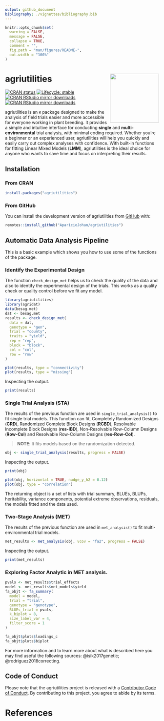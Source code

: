 ```yaml
---
output: github_document
bibliography: ./vignettes/bibliography.bib
---
```


<!-- README.md is generated from README.Rmd. Please edit that file -->

```r
knitr::opts_chunk$set(
  warning = FALSE,
  message = FALSE,
  collapse = TRUE,
  comment = "",
  fig.path = "man/figures/README-",
  out.width = "100%"
)
```

# agriutilities <img src="man/figures/logo.png" align="right" width="160px"/></a>

<!-- badges: start -->

[![CRAN status](https://www.r-pkg.org/badges/version/agriutilities)](https://CRAN.R-project.org/package=agriutilities)
[![Lifecycle: stable](https://img.shields.io/badge/lifecycle-stable-brightgreen.svg)](https://lifecycle.r-lib.org/articles/stages.html#stable)
[![CRAN RStudio mirror downloads](https://cranlogs.r-pkg.org/badges/last-month/agriutilities?color=blue)](https://r-pkg.org/pkg/agriutilities)
[![CRAN RStudio mirror downloads](https://cranlogs.r-pkg.org/badges/grand-total/agriutilities?color=blue)](https://r-pkg.org/pkg/agriutilities)
<!-- badges: end -->

agriutilities is an `R` package designed to make the analysis of
field trials easier and more accessible for everyone working in plant breeding.
It provides a simple and intuitive interface for conducting **single** and
**multi-environmental** trial analysis, with minimal coding required. Whether 
you're a beginner or an experienced user, agriutilities will help you quickly
and easily carry out complex analyses with confidence. With built-in functions
for fitting Linear Mixed Models (**LMM**), agriutilities is the ideal choice for
anyone who wants to save time and focus on interpreting their results.

## Installation

### From CRAN

``` r
install.packages("agriutilities")
```

### From GitHub

You can install the development version of agriutilities from
[GitHub](https://github.com/AparicioJohan/agriutilities) with:

``` r
remotes::install_github("AparicioJohan/agriutilities")
```


## Automatic Data Analysis Pipeline 

This is a basic example which shows you how to use some of the functions of the
package.

### Identify the Experimental Design

The function `check_design_met` helps us to check the quality of the data and
also to identify the experimental design of the trials. This works as a quality
check or quality control before we fit any model.

```r
library(agriutilities)
library(agridat)
data(besag.met)
dat <- besag.met
results <- check_design_met(
  data = dat,
  genotype = "gen",
  trial = "county",
  traits = "yield",
  rep = "rep",
  block = "block",
  col = "col",
  row = "row"
)
```
```r
plot(results, type = "connectivity")
plot(results, type = "missing")
```


Inspecting the output.

```r
print(results)
```


### Single Trial Analysis (STA)

The results of the previous function are used in `single_trial_analysis()` to 
fit single trial models. This function can fit, Completely Randomized Designs
(**CRD**), Randomized Complete Block Designs (**RCBD**), Resolvable Incomplete
Block Designs (**res-IBD**), Non-Resolvable Row-Column Designs (**Row-Col**) 
and Resolvable Row-Column Designs (**res-Row-Col**). 

> **NOTE**: It fits models based on the randomization detected.

```r
obj <- single_trial_analysis(results, progress = FALSE)
```

Inspecting the output.

```r
print(obj)
```

```r
plot(obj, horizontal = TRUE, nudge_y_h2 = 0.12)
plot(obj, type = "correlation")
```

The returning object is a set of lists with trial summary, BLUEs, BLUPs,
heritability, variance components, potential extreme observations, residuals,
the models fitted and the data used.

### Two-Stage Analysis (MET)
The results of the previous function are used in `met_analysis()` to 
fit multi-environmental trial models.

```r
met_results <- met_analysis(obj, vcov = "fa2", progress = FALSE)
```

Inspecting the output.

```r
print(met_results)
```

### Exploring Factor Analytic in MET analysis.

```r
pvals <- met_results$trial_effects
model <- met_results$met_models$yield
fa_objt <- fa_summary(
  model = model,
  trial = "trial",
  genotype = "genotype",
  BLUEs_trial = pvals,
  k_biplot = 8,
  size_label_var = 4,
  filter_score = 1
)
```

```r
fa_objt$plots$loadings_c
fa_objt$plots$biplot
```

For more information and to learn more about what is described here you may find 
useful the following sources: @isik2017genetic; @rodriguez2018correcting.

## Code of Conduct

Please note that the agriutilities project is released with a [Contributor Code of Conduct](https://apariciojohan.github.io/agriutilities/CODE_OF_CONDUCT.html). 
By contributing to this project, you agree to abide by its terms.

# References




